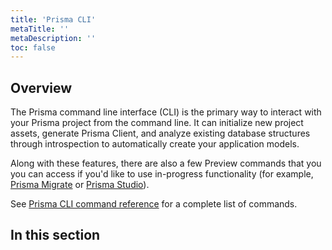 ```yaml
---
title: 'Prisma CLI'
metaTitle: ''
metaDescription: ''
toc: false
---
```


## Overview

The Prisma command line interface (CLI) is the primary way to interact with your Prisma project from the command line. It can initialize new project assets, generate Prisma Client, and analyze existing database structures through introspection to automatically create your application models.

Along with these features, there are also a few Preview commands that you you can access if you'd like to use in-progress functionality (for example, [Prisma Migrate](../prisma-migrate) or [Prisma Studio](../prisma-studio)).

See [Prisma CLI command reference](../../../reference/api-reference/command-reference) <span class="api"></span> for a complete list of commands.

## In this section

<Subsections />
